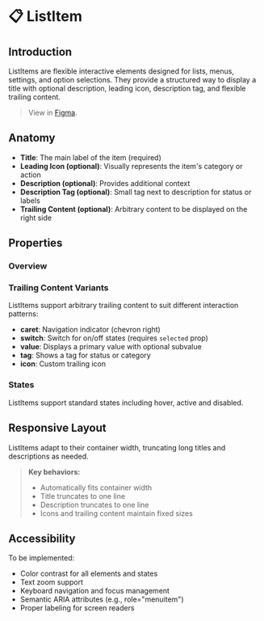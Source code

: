 
<Meta title="Components/ListItem/Docs" of={ListItemStories} />

# 📋 ListItem

## Introduction

ListItems are flexible interactive elements designed for lists, menus, settings, and option selections. They provide a structured way to display a title with optional description, leading icon, description tag, and flexible trailing content.

> View in [Figma](https://www.figma.com/design/JxaLVMTWirCpU0rsbZ30k7/2.-Components-Library?node-id=2255-4155).

## Anatomy

<Canvas of={ListItemStories.Base} />

- **Title**: The main label of the item (required)
- **Leading Icon (optional)**: Visually represents the item's category or action
- **Description (optional)**: Provides additional context
- **Description Tag (optional)**: Small tag next to description for status or labels
- **Trailing Content (optional)**: Arbitrary content to be displayed on the right side

## Properties

### Overview

<Canvas of={ListItemStories.Base} />
<Controls of={ListItemStories.Base} />

### Trailing Content Variants

ListItems support arbitrary trailing content to suit different interaction patterns:

- **caret**: Navigation indicator (chevron right)
- **switch**: Switch for on/off states (requires `selected` prop)
- **value**: Displays a primary value with optional subvalue
- **tag**: Shows a tag for status or category
- **icon**: Custom trailing icon

<Canvas of={ListItemStories.TrailingContentVariantsShowcase} />

### States

ListItems support standard states including hover, active and disabled.

<Canvas of={ListItemStories.StateShowcase} />

## Responsive Layout

ListItems adapt to their container width, truncating long titles and descriptions as needed.

<Canvas of={ListItemStories.ResponsiveLayout} />

> **Key behaviors:**
>
> - Automatically fits container width
> - Title truncates to one line
> - Description truncates to one line
> - Icons and trailing content maintain fixed sizes

## Accessibility

To be implemented:

- Color contrast for all elements and states
- Text zoom support
- Keyboard navigation and focus management
- Semantic ARIA attributes (e.g., role="menuitem")
- Proper labeling for screen readers
